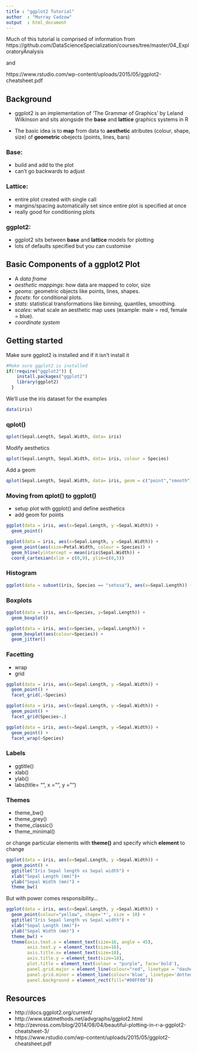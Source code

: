 ```yaml
---
title : "ggplot2 Tutorial"
author  : "Murray Cadzow"
output  : html_document
---
```




Much of this tutorial is comprised of information from https://github.com/DataScienceSpecialization/courses/tree/master/04_ExploratoryAnalysis

and

https://www.rstudio.com/wp-content/uploads/2015/05/ggplot2-cheatsheet.pdf



## Background

-  ggplot2 is an implementation of 'The Grammar of Graphics' by Leland Wilkinson and sits alongside the __base__ and __lattice__ graphics systems in R

- The basic idea is to __map__ from data to __aesthetic__ atributes (colour, shape, size) of __geometric__ obejects (points, lines, bars)

### Base:

- build and add to the plot
- can't go backwards to adjust

### Lattice:

- entire plot created with single call
- margins/spacing automatically set since entire plot is specified at once
- really good for conditioning plots

### ggplot2:

- ggplot2 sits between __base__ and __lattice__ models for plotting
- lots of defaults specified but you can customise

## Basic Components of a ggplot2 Plot
- A _data frame_
- _aesthetic mappings_: how data are mapped to color, size 
- _geoms_: geometric objects like points, lines, shapes. 
- _facets_: for conditional plots. 
- _stats_: statistical transformations like binning, quantiles, smoothing. 
- _scales_: what scale an aesthetic map uses (example: male = red, female = blue). 
- _coordinate system_ 


## Getting started

Make sure ggplot2 is installed and if it isn't install it

```r
#Make sure ggplot2 is installed
if(!require("ggplot2")) {
    install.packages("ggplot2")
    library(ggplot2)
  } 

```

We'll use the iris dataset for the examples
```r
data(iris)
```

### qplot()
```r
qplot(Sepal.Length, Sepal.Width, data= iris)
```

Modify aesthetics
```r
qplot(Sepal.Length, Sepal.Width, data= iris, colour = Species)
```

Add a geom
```r
qplot(Sepal.Length, Sepal.Width, data= iris, geom = c("point","smooth"))
```

### Moving from qplot() to ggplot()

- setup plot with ggplot() and define aesthetics
- add geom for points

```r
ggplot(data = iris, aes(x=Sepal.Length, y =Sepal.Width)) + 
  geom_point()

ggplot(data = iris, aes(x=Sepal.Length, y =Sepal.Width)) + 
  geom_point(aes(size=Petal.Width, colour = Species)) +
  geom_hline(yintercept = mean(iris$Sepal.Width)) +
  coord_cartesian(xlim = c(0,9), ylim=c(0,5))
```

### Histogram
```r
ggplot(data = subset(iris, Species == "setosa"), aes(x=Sepal.Length)) + geom_histogram()

```

### Boxplots
```r
ggplot(data = iris, aes(x=Species, y=Sepal.Length)) + 
  geom_boxplot()

ggplot(data = iris, aes(x=Species, y=Sepal.Length)) + 
  geom_boxplot(aes(colour=Species)) + 
  geom_jitter()
```

### Facetting

- wrap
- grid

```r
ggplot(data = iris, aes(x=Sepal.Length, y =Sepal.Width)) + 
  geom_point() + 
  facet_grid(.~Species)

ggplot(data = iris, aes(x=Sepal.Length, y =Sepal.Width)) + 
  geom_point() + 
  facet_grid(Species~.)

ggplot(data = iris, aes(x=Sepal.Length, y =Sepal.Width)) + 
  geom_point() + 
  facet_wrap(~Species)

```


### Labels
- ggtitle()
- xlab()
- ylab()
- labs(title= "", x = "", y = "")

### Themes
- theme_bw()
- theme_grey()
- theme_classic()
- theme_minimal()

or change particular elements with __theme()__ and specify which __element__ to change

```r
ggplot(data = iris, aes(x=Sepal.Length, y =Sepal.Width)) + 
  geom_point() +
  ggtitle("Iris Sepal length vs Sepal width") +
  xlab("Sepal Length (mm)")+
  ylab("Sepal Width (mm)") +
  theme_bw()
```

But with power comes responsibility...

```r
ggplot(data = iris, aes(x=Sepal.Length, y =Sepal.Width)) + 
  geom_point(colour="yellow", shape='*', size = 10) +
  ggtitle("Iris Sepal length vs Sepal width") +
  xlab("Sepal Length (mm)")+
  ylab("Sepal Width (mm)") +
  theme_bw() +
  theme(axis.text.x = element_text(size=16, angle = 45), 
        axis.text.y = element_text(size=16), 
        axis.title.x= element_text(size=18), 
        axis.title.y = element_text(size=18),
        plot.title = element_text(colour = "purple", face='bold'),
        panel.grid.major = element_line(colour="red", linetype = "dashed", size = 3),
        panel.grid.minor = element_line(colour='blue', linetype='dotted', size=2),
        panel.background = element_rect(fill="#00FF00")) 
```

## Resources

- http://docs.ggplot2.org/current/
- http://www.statmethods.net/advgraphs/ggplot2.html
- http://zevross.com/blog/2014/08/04/beautiful-plotting-in-r-a-ggplot2-cheatsheet-3/
- https://www.rstudio.com/wp-content/uploads/2015/05/ggplot2-cheatsheet.pdf